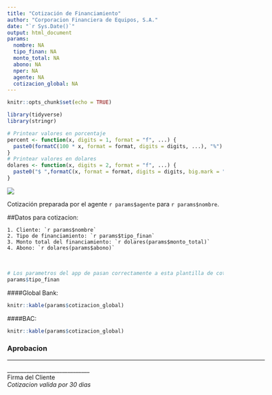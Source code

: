---
title: "Cotización de Financiamiento"
author: "Corporacion Financiera de Equipos, S.A."
date: "`r Sys.Date()`"
output: html_document
params:
  nombre: NA
  tipo_finan: NA
  monto_total: NA
  abono: NA
  nper: NA
  agente: NA
  cotizacion_global: NA
---

```{r setup, include=FALSE}
knitr::opts_chunk$set(echo = TRUE)

library(tidyverse)
library(stringr)

# Printear valores en porcentaje
percent <- function(x, digits = 1, format = "f", ...) {
  paste0(formatC(100 * x, format = format, digits = digits, ...), "%")
}
# Printear valores en dolares
dolares <- function(x, digits = 2, format = "f", ...) {
  paste0("$ ",formatC(x, format = format, digits = digits, big.mark = ",", ...))
}


```
![](http://www.gcp.com.pa/images/cfsa.png)

Cotización preparada por el agente `r params$agente` para `r params$nombre`.

##Datos para cotizacion:

    1. Cliente: `r params$nombre`
    2. Tipo de financiamiento: `r params$tipo_finan`
    3. Monto total del financiamiento: `r dolares(params$monto_total)`
    4. Abono: `r dolares(params$abono)`

</br>

```{r}
# Los parametros del app de pasan correctamente a esta plantilla de cotizacion.
params$tipo_finan

```

####Global Bank:

```{r echo=FALSE}

knitr::kable(params$cotizacion_global)

```
####BAC:

```{r echo=FALSE}

knitr::kable(params$cotizacion_global)

```
### Aprobacion

<div style="width:600px"><hr/></div>

\noindent\rule{2cm}{0.5pt}
______________________________<br />Firma del Cliente<br />*Cotizacion valida por 30 dias*